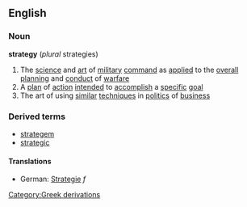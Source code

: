 ==English==
===Noun===
{{wikipedia}}
'''strategy''' (''plural'' strategies)
#The [[science]] and [[art]] of [[military]] [[command]] as [[applied]] to the [[overall]] [[planning]] and [[conduct]] of [[warfare]]
#A [[plan]] of [[action]] [[intend]]ed to [[accomplish]] a [[specific]] [[goal]]
#The art of using [[similar]] [[technique]]s in [[politics]] of [[business]]
===Derived terms===
*[[strategem]]
*[[strategic]]
[[Category:Greek derivations]]

====Translations====

*German: [[Strategie]] ''f''